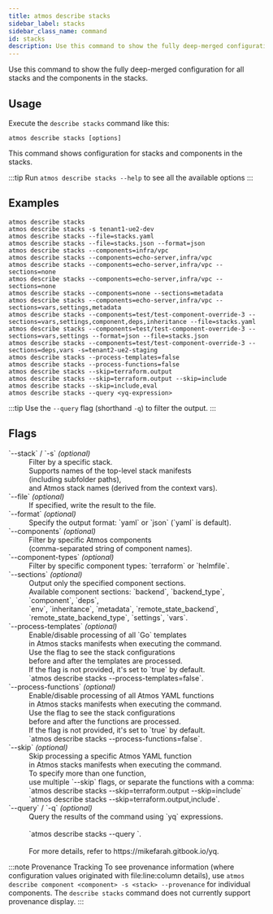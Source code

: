 ```yaml
---
title: atmos describe stacks
sidebar_label: stacks
sidebar_class_name: command
id: stacks
description: Use this command to show the fully deep-merged configuration for all stacks and the components in the stacks.
---
```


<Intro>
Use this command to show the fully deep-merged configuration for all stacks and the components in the stacks.
</Intro>

<Screengrab title="atmos describe stacks --help" slug="atmos-describe-stacks--help" />

## Usage

Execute the `describe stacks` command like this:

```shell
atmos describe stacks [options]
```

This command shows configuration for stacks and components in the stacks.

:::tip
Run `atmos describe stacks --help` to see all the available options
:::

## Examples

```shell
atmos describe stacks
atmos describe stacks -s tenant1-ue2-dev
atmos describe stacks --file=stacks.yaml
atmos describe stacks --file=stacks.json --format=json
atmos describe stacks --components=infra/vpc
atmos describe stacks --components=echo-server,infra/vpc
atmos describe stacks --components=echo-server,infra/vpc --sections=none
atmos describe stacks --components=echo-server,infra/vpc --sections=none
atmos describe stacks --components=none --sections=metadata
atmos describe stacks --components=echo-server,infra/vpc --sections=vars,settings,metadata
atmos describe stacks --components=test/test-component-override-3 --sections=vars,settings,component,deps,inheritance --file=stacks.yaml
atmos describe stacks --components=test/test-component-override-3 --sections=vars,settings --format=json --file=stacks.json
atmos describe stacks --components=test/test-component-override-3 --sections=deps,vars -s=tenant2-ue2-staging
atmos describe stacks --process-templates=false
atmos describe stacks --process-functions=false
atmos describe stacks --skip=terraform.output
atmos describe stacks --skip=terraform.output --skip=include
atmos describe stacks --skip=include,eval
atmos describe stacks --query <yq-expression>
```

:::tip
Use the `--query` flag (shorthand `-q`) to filter the output.
:::

## Flags

<dl>
  <dt>`--stack` / `-s` <em>(optional)</em></dt>
  <dd>Filter by a specific stack.<br/>Supports names of the top-level stack manifests<br/>(including subfolder paths),<br/>and Atmos stack names (derived from the context vars).</dd>

  <dt>`--file` <em>(optional)</em></dt>
  <dd>If specified, write the result to the file.</dd>

  <dt>`--format` <em>(optional)</em></dt>
  <dd>Specify the output format: `yaml` or `json` (`yaml` is default).</dd>

  <dt>`--components` <em>(optional)</em></dt>
  <dd>Filter by specific Atmos components<br/>(comma-separated string of component names).</dd>

  <dt>`--component-types` <em>(optional)</em></dt>
  <dd>Filter by specific component types: `terraform` or `helmfile`.</dd>

  <dt>`--sections` <em>(optional)</em></dt>
  <dd>Output only the specified component sections.<br/>Available component sections: `backend`, `backend_type`, `component`, `deps`,<br/>`env`, `inheritance`, `metadata`, `remote_state_backend`,<br/>`remote_state_backend_type`, `settings`, `vars`.</dd>

  <dt>`--process-templates` <em>(optional)</em></dt>
  <dd>Enable/disable processing of all `Go` templates<br/>in Atmos stacks manifests when executing the command.<br/>Use the flag to see the stack configurations<br/>before and after the templates are processed.<br/>If the flag is not provided, it's set to `true` by default.<br/>`atmos describe stacks --process-templates=false`.</dd>

  <dt>`--process-functions` <em>(optional)</em></dt>
  <dd>Enable/disable processing of all Atmos YAML functions<br/>in Atmos stacks manifests when executing the command.<br/>Use the flag to see the stack configurations<br/>before and after the functions are processed.<br/>If the flag is not provided, it's set to `true` by default.<br/>`atmos describe stacks --process-functions=false`.</dd>

  <dt>`--skip` <em>(optional)</em></dt>
  <dd>Skip processing a specific Atmos YAML function<br/>in Atmos stacks manifests when executing the command.<br/>To specify more than one function,<br/>use multiple `--skip` flags, or separate the functions with a comma:<br/>`atmos describe stacks --skip=terraform.output --skip=include`<br/>`atmos describe stacks --skip=terraform.output,include`.</dd>

  <dt>`--query` / `-q` <em>(optional)</em></dt>
  <dd>Query the results of the command using `yq` expressions.<br/><br/>`atmos describe stacks --query <yq-expression>`.<br/><br/>For more details, refer to https://mikefarah.gitbook.io/yq.</dd>
</dl>

:::note Provenance Tracking
To see provenance information (where configuration values originated with file:line:column details), use `atmos describe component <component> -s <stack> --provenance` for individual components. The `describe stacks` command does not currently support provenance display.
:::
